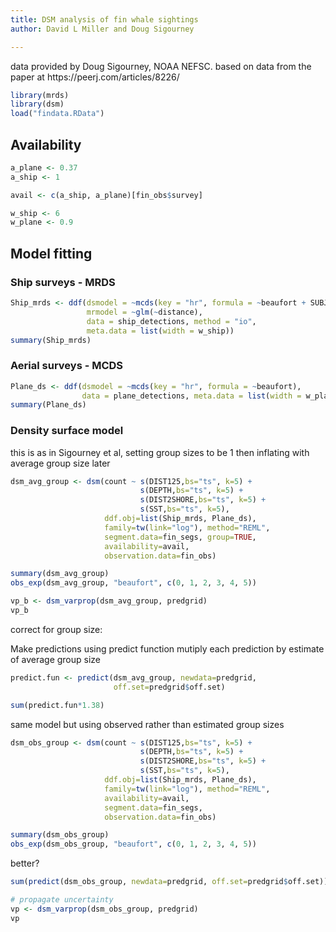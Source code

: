 ---
title: DSM analysis of fin whale sightings
author: David L Miller and Doug Sigourney

---

data provided by Doug Sigourney, NOAA NEFSC. based on data from the paper at https://peerj.com/articles/8226/

```{r data-and-packages}
library(mrds)
library(dsm)
load("findata.RData")
```




## Availability

```{r availability}
a_plane <- 0.37
a_ship <- 1

avail <- c(a_ship, a_plane)[fin_obs$survey]
```

```{r truncation}
w_ship <- 6
w_plane <- 0.9
```


## Model fitting

### Ship surveys - MRDS
```{r ship-mrds}
Ship_mrds <- ddf(dsmodel = ~mcds(key = "hr", formula = ~beaufort + SUBJ_WAVG),
                 mrmodel = ~glm(~distance),
                 data = ship_detections, method = "io",
                 meta.data = list(width = w_ship))
summary(Ship_mrds)
```


### Aerial surveys - MCDS

```{r plane-mcds}
Plane_ds <- ddf(dsmodel = ~mcds(key = "hr", formula = ~beaufort),
                data = plane_detections, meta.data = list(width = w_plane))
summary(Plane_ds)
```


### Density surface model

this is as in Sigourney et al, setting group sizes to be 1 then inflating with average group size later

```{r dsm-avg-group}
dsm_avg_group <- dsm(count ~ s(DIST125,bs="ts", k=5) +
                             s(DEPTH,bs="ts", k=5) +
                             s(DIST2SHORE,bs="ts", k=5) +
                             s(SST,bs="ts", k=5),
                     ddf.obj=list(Ship_mrds, Plane_ds),
                     family=tw(link="log"), method="REML",
                     segment.data=fin_segs, group=TRUE,
                     availability=avail,
                     observation.data=fin_obs)
```

```{r dsm-avg-group-checking}
summary(dsm_avg_group)
obs_exp(dsm_avg_group, "beaufort", c(0, 1, 2, 3, 4, 5))
```

```{r dsm-avg-group-var}
vp_b <- dsm_varprop(dsm_avg_group, predgrid)
vp_b
```

correct for group size:

Make predictions using predict function
mutiply each prediction by estimate of average group size
```{r dsm-avg-group-predict}
predict.fun <- predict(dsm_avg_group, newdata=predgrid,
                       off.set=predgrid$off.set)

sum(predict.fun*1.38)
```



same model but using observed rather than estimated group sizes

```{r dsm-obs-group}
dsm_obs_group <- dsm(count ~ s(DIST125,bs="ts", k=5) +
                             s(DEPTH,bs="ts", k=5) +
                             s(DIST2SHORE,bs="ts", k=5) +
                             s(SST,bs="ts", k=5),
                     ddf.obj=list(Ship_mrds, Plane_ds),
                     family=tw(link="log"), method="REML",
                     availability=avail,
                     segment.data=fin_segs,
                     observation.data=fin_obs)
```

```{r dsm-obs-group-checking}
summary(dsm_obs_group)
obs_exp(dsm_obs_group, "beaufort", c(0, 1, 2, 3, 4, 5))
```

better?
```{r dsm-obs-group-pred}
sum(predict(dsm_obs_group, newdata=predgrid, off.set=predgrid$off.set))
```

```{r dsm-obs-group-var}
# propagate uncertainty
vp <- dsm_varprop(dsm_obs_group, predgrid)
vp
```

